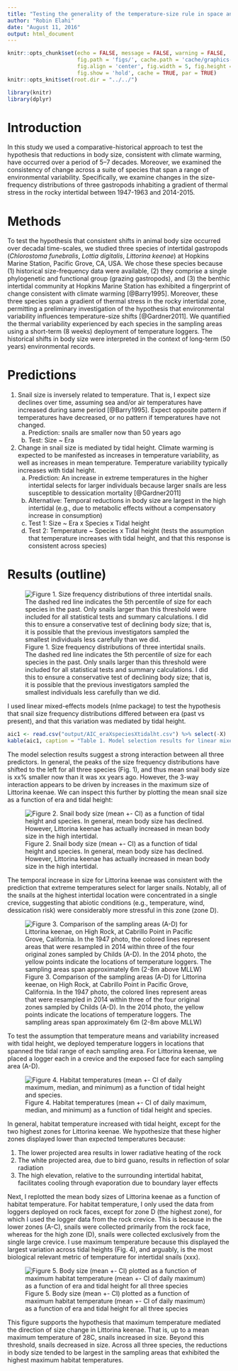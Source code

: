 ```yaml
---
title: "Testing the generality of the temperature-size rule in space and time: a case study using intertidal snails"
author: "Robin Elahi"
date: "August 11, 2016"
output: html_document
---
```



```r
knitr::opts_chunk$set(echo = FALSE, message = FALSE, warning = FALSE, 
                      fig.path = 'figs/', cache.path = 'cache/graphics-', 
                      fig.align = 'center', fig.width = 5, fig.height = 5, 
                      fig.show = 'hold', cache = TRUE, par = TRUE)
knitr::opts_knit$set(root.dir = "../../")
```

```r
library(knitr)
library(dplyr)
```


# Introduction {-}

In this study we used a comparative-historical approach to test the hypothesis that reductions in body size, consistent with climate warming, have occurred over a period of 5–7 decades. Moreover, we examined the consistency of change across a suite of species that span a range of environmental variability. Specifically, we examine changes in the size-frequency distributions of three gastropods inhabiting a gradient of thermal stress in the rocky intertidal between 1947-1963 and 2014-2015.

# Methods {-}

To test the hypothesis that consistent shifts in animal body size occurred over decadal time-scales, we studied three species of intertidal gastropods (*Chlorostoma funebralis*, *Lottia digitalis*, *Littorina keenae*) at Hopkins Marine Station, Pacific Grove, CA, USA. We chose these species because (1) historical size-frequency data were available, (2) they comprise a single phylogenetic and functional group (grazing gastropods), and (3) the benthic intertidal community at Hopkins Marine Station has exhibited a fingerprint of change consistent with climate warming [@Barry1995]. Moreover, these three species span a gradient of thermal stress in the rocky intertidal zone, permitting a preliminary investigation of the hypothesis that environmental variability influences temperature-size shifts [@Gardner2011]. We quantified the thermal variability experienced by each species in the sampling areas using a short-term (8 weeks) deployment of temperature loggers. The historical shifts in body size were interpreted in the context of long-term (50 years) environmental records.

# Predictions {-}

1. Snail size is inversely related to temperature. That is, I expect size declines over time, assuming sea and/or air temperatures have increased during same period [@Barry1995]. Expect opposite pattern if temperatures have decreased, or no pattern if temperatures have not changed. 
    a. Prediction: snails are smaller now than 50 years ago
    b. Test: Size ~ Era

2. Change in snail size is mediated by tidal height. Climate warming is expected to be manifested as increases in temperature variability, as well as increases in mean temperature. Temperature variability typically increases with tidal height. 
    a. Prediction: An increase in extreme temperatures in the higher intertidal selects for larger individuals because larger snails are less susceptible to dessication mortality [@Gardner2011]
    b. Alternative: Temporal reductions in body size are largest in the high intertidal (e.g., due to metabolic effects without a compensatory increase in consumption)
    c. Test 1: Size ~ Era x Species x Tidal height 
    d. Test 2: Temperature ~ Species x Tidal height (tests the assumption that temperature increases with tidal height, and that this response is consistent across species)


# Results (outline)

![Figure 1. Size frequency distributions of three intertidal snails. The dashed red line indicates the 5th percentile of size for each species in the past. Only snails larger than this threshold were included for all statistical tests and summary calculations. I did this to ensure a conservative test of declining body size; that is, it is possible that the previous investigators sampled the smallest individuals less carefully than we did.](../../figs/sbs_fig1.png)

I used linear mixed-effects models (nlme package) to test the hypothesis that snail size frequency distributions differed between era (past vs present), and that this variation was mediated by tidal height. 

```r
aic1 <- read.csv("output/AIC_eraXspeciesXtidalht.csv") %>% select(-X)
kable(aic1, caption = "Table 1. Model selection results for linear mixed effects models testing the fixed effects of era, species, and tidal height on snail body size")
```

The model selection results suggest a strong interaction between all three predictors. In general, the peaks of the size frequency distributions have shifted to the left for all three species (Fig. 1), and thus mean snail body size is xx% smaller now than it was xx years ago. However, the 3-way interaction appears to be driven by increases in the maximum size of Littorina keenae. We can inspect this further by plotting the mean snail size as a function of era and tidal height:

![Figure 2. Snail body size (mean +- CI) as a function of tidal height and species. In general, mean body size has declined. However, Littorina keenae has actually increased in mean body size in the high intertidal. ](../../figs/elahi_size_era_tidal.png)

The temporal increase in size for Littorina keenae was consistent with the prediction that extreme temperatures select for larger snails. Notably, all of the snails at the highest intertidal location were concentrated in a single crevice, suggesting that abiotic conditions (e.g., temperature, wind, dessication risk) were considerably more stressful in this zone (zone D). 

![Figure 3. Comparison of the sampling areas (A-D) for Littorina keenae, on High Rock, at Cabrillo Point in Pacific Grove, California. In the 1947 photo, the colored lines represent areas that were resampled in 2014 within three of the four original zones sampled by Childs (A-D). In the 2014 photo, the yellow points indicate the locations of temperature loggers. The sampling areas span approximately 6m (2-8m above MLLW) ](../../figs/high_rock_comparison.png)

To test the assumption that temperature means and variability increased with tidal height, we deployed temperature loggers in locations that spanned the tidal range of each sampling area. For Littorina keenae, we placed a logger each in a crevice and the exposed face for each sampling area (A-D). 

![Figure 4. Habitat temperatures (mean +- CI of daily maximum, median, and minimum) as a function of tidal height and species.](../../figs/elahi_temp_tidal.png)

In general, habitat temperature increased with tidal height, except for the two highest zones for Littorina keenae. We hypothesize that these higher zones displayed lower than expected temperatures because:

1. The lower projected area results in lower radiative heating of the rock
2. The white projected area, due to bird guano, results in reflection of solar radiation
3. The high elevation, relative to the surrounding intertidal habitat, facilitates cooling through evaporation due to boundary layer effects

Next, I replotted the mean body sizes of Littorina keenae as a function of habitat temperature. For habitat temperature, I only used the data from loggers deployed on rock faces, except for zone D (the highest zone), for which I used the logger data from the rock crevice. This is because in the lower zones (A-C), snails were collected primarily from the rock face, whereas for the high zone (D), snails were collected exclusively from the single large crevice. I use maximum temperature because this displayed the largest variation across tidal heights (Fig. 4), and arguably, is the most biological relevant metric of temperature for intertidal snails (xxx). 

![Figure 5. Body size (mean +- CI) plotted as a function of maximum habitat temperature (mean +- CI of daily maximum) as a function of era and tidal height for all three species](../../figs/elahi_size_temp_tidal.png)

This figure supports the hypothesis that maximum temperature mediated the direction of size change in Littorina keenae. That is, up to a mean maximum temperature of 28C, snails increased in size. Beyond this threshold, snails decreased in size. Across all three species, the reductions in body size tended to be largest in the sampling areas that exhibited the highest maximum habitat temperatures. 




